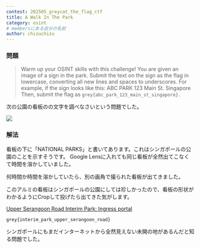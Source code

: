 ```yaml
---
contest: 202505_greycat_the_flag_ctf
title: A Walk In The Park
category: osint
# membersにある自分の名前
author: chizuchizu
---
```


### 問題

> Warm up your OSINT skills with this challenge!
You are given an image of a sign in the park.
Submit the text on the sign as the flag in lowercase, converting all new lines and spaces to underscores.
For example, if the sign looks like this:
ABC PARK
123 Main St. 
Singapore
Then, submit the flag as `grey{abc_park_123_main_st_singapore}.`

次の公園の看板のの文字を調べなさいという問題でした。

![](./images/park01.png)

### 解法


看板の下に「NATIONAL PARKS」と書いてあります。これはシンガポールの公園のことを示すそうです。
Google Lensに入れても同じ看板が全然出てこなくて時間を溶かしていました。

何時間か時間を溶かしていたら、別の画角で撮られた看板が出てきました。

このアルミの看板はシンガポールの公園にしては珍しかったので、看板の形状がわかるようにCropして投げたら出てきた気がします。

[Upper Serangoon Road Interim Park: Ingress portal](https://outgress.com/portals/upper-serangoon-road-interim-park.3640457/)

`grey{interim_park_upper_serangoon_road}`


シンガポールにもまだインターネットから全然見えない未開の地があるんだと知る問題でした。

